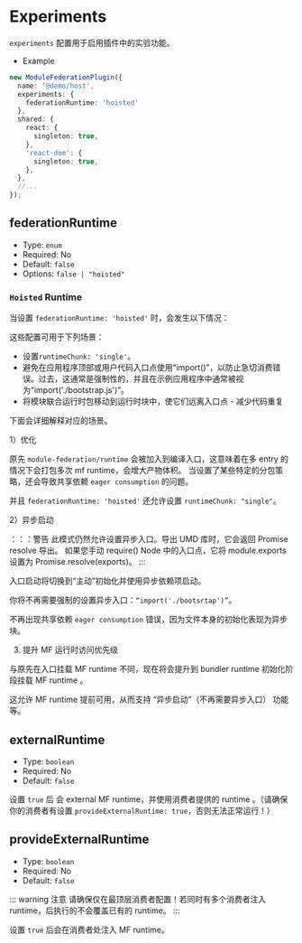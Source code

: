 # Experiments

`experiments` 配置用于启用插件中的实验功能。

- Example

```ts
new ModuleFederationPlugin({
  name: '@demo/host',
  experiments: {
    federationRuntime: 'hoisted'
  },
  shared: {
    react: {
      singleton: true,
    },
    'react-dom': {
      singleton: true,
    },
  },
  //...
});
```

## federationRuntime

- Type: `enum`
- Required: No
- Default: `false`
- Options: `false | "hoisted"`

### `Hoisted` Runtime

当设置 `federationRuntime: 'hoisted'` 时，会发生以下情况：

这些配置可用于下列场景：

- 设置`runtimeChunk: 'single'`。
- 避免在应用程序顶部或用户代码入口点使用“import()”，以防止急切消费错误。过去，这通常是强制性的，并且在示例应用程序中通常被视为“import('./bootstrap.js')”。
- 将模块联合运行时包移动到运行时块中，使它们远离入口点 - 减少代码重复

下面会详细解释对应的场景。

1）优化

原先 `module-federation/runtime` 会被加入到编译入口，这意味着在多 entry 的情况下会打包多次 mf runtime，会增大产物体积。
当设置了某些特定的分包策略，还会导致共享依赖 `eager consumption` 的问题。

并且 `federationRuntime: 'hoisted'` 还允许设置 `runtimeChunk: "single"`。

2）异步启动

：：：警告
此模式仍然允许设置异步入口。导出 UMD 库时，它会返回 Promise resolve 导出。
如果您手动 require() Node 中的入口点，它将 module.exports 设置为 Promise.resolve(exports)。
:::

入口启动将切换到“主动”初始化并使用异步依赖项启动。

你将不再需要强制的设置异步入口：`“import('./bootsrtap')”`。

不再出现共享依赖 `eager consumption` 错误，因为文件本身的初始化表现为异步块。

3) 提升 MF 运行时访问优先级

与原先在入口挂载 MF runtime 不同，现在将会提升到 bundler runtime 初始化阶段挂载 MF runtime 。

这允许 MF runtime 提前可用，从而支持 “异步启动”（不再需要异步入口） 功能等。

## externalRuntime

- Type: `boolean`
- Required: No
- Default: `false`

设置 `true` 后 会 external MF runtime，并使用消费者提供的 runtime 。（请确保你的消费者有设置 `provideExternalRuntime: true`，否则无法正常运行！）

## provideExternalRuntime

- Type: `boolean`
- Required: No
- Default: `false`

::: warning 注意
请确保仅在最顶层消费者配置！若同时有多个消费者注入 runtime，后执行的不会覆盖已有的 runtime。
:::

设置 `true` 后会在消费者处注入 MF runtime。

